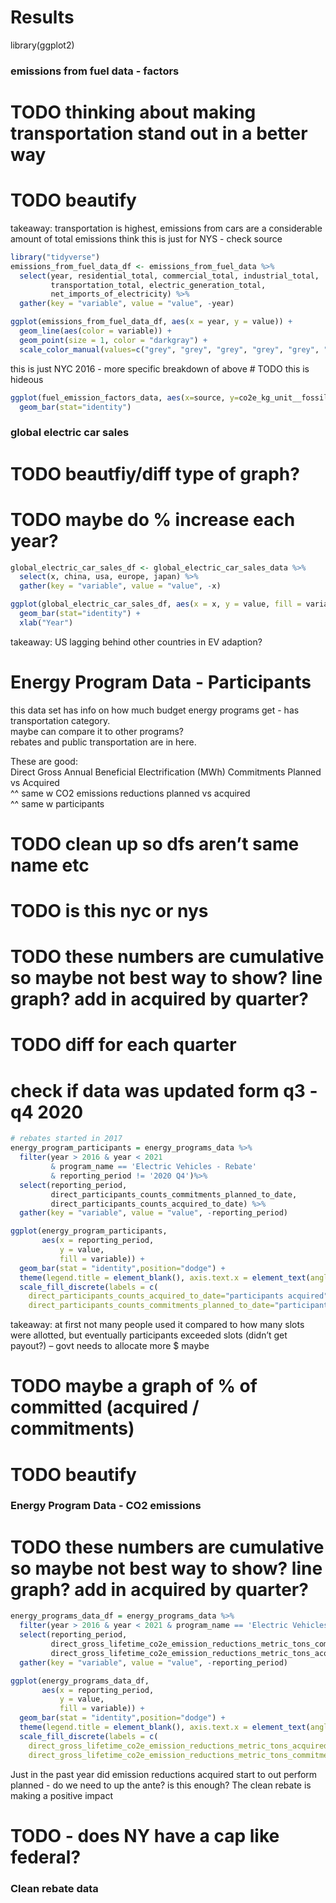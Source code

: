 # Results
library(ggplot2)

### emissions from fuel data - factors

# TODO thinking about making transportation stand out in a better way
# TODO beautify
takeaway: transportation is highest, emissions from cars are a considerable amount of total emissions
think this is just for NYS - check source
```r
library("tidyverse")
emissions_from_fuel_data_df <- emissions_from_fuel_data %>%
  select(year, residential_total, commercial_total, industrial_total,
         transportation_total, electric_generation_total,
         net_imports_of_electricity) %>%
  gather(key = "variable", value = "value", -year)

ggplot(emissions_from_fuel_data_df, aes(x = year, y = value)) + 
  geom_line(aes(color = variable)) +
  geom_point(size = 1, color = "darkgray") +
  scale_color_manual(values=c("grey", "grey", "grey", "grey", "grey", "red"))
```

this is just NYC 2016 - more specific breakdown of above
# TODO this is hideous
```r
ggplot(fuel_emission_factors_data, aes(x=source, y=co2e_kg_unit__fossil_, fill=sector)) +
  geom_bar(stat="identity")
```

### global electric car sales

# TODO beautfiy/diff type of graph?
# TODO maybe do % increase each year?
```r
global_electric_car_sales_df <- global_electric_car_sales_data %>%
  select(x, china, usa, europe, japan) %>%
  gather(key = "variable", value = "value", -x)

ggplot(global_electric_car_sales_df, aes(x = x, y = value, fill = variable)) + 
  geom_bar(stat="identity") +
  xlab("Year")
```
takeaway: US lagging behind other countries in EV adaption?

# Energy Program Data - Participants
this data set has info on how much budget energy programs get - has transportation category.\
maybe can compare it to other programs?\
rebates and public transportation are in here.\

These are good:\
Direct Gross Annual Beneficial Electrification (MWh) Commitments Planned vs Acquired\
^^ same w CO2 emissions reductions planned vs acquired\
^^ same w participants \

# TODO clean up so dfs aren't same name etc
# TODO is this nyc or nys
# TODO these numbers are cumulative so maybe not best way to show? line graph? add in acquired by quarter?
# TODO diff for each quarter
# check if data was updated form q3 - q4 2020
```r
# rebates started in 2017
energy_program_participants = energy_programs_data %>% 
  filter(year > 2016 & year < 2021 
         & program_name == 'Electric Vehicles - Rebate'
         & reporting_period != '2020 Q4')%>%
  select(reporting_period,
         direct_participants_counts_commitments_planned_to_date,
         direct_participants_counts_acquired_to_date) %>%
  gather(key = "variable", value = "value", -reporting_period)

ggplot(energy_program_participants, 
       aes(x = reporting_period,
           y = value,
           fill = variable)) + 
  geom_bar(stat = "identity",position="dodge") +
  theme(legend.title = element_blank(), axis.text.x = element_text(angle = 90)) +
  scale_fill_discrete(labels = c(
    direct_participants_counts_acquired_to_date="participants acquired",
    direct_participants_counts_commitments_planned_to_date="participanted commitments planned"))
```
takeaway: at first not many people used it compared to how many slots were allotted, but eventually participants exceeded slots (didn't get payout?) -- govt needs to allocate more $ maybe

# TODO maybe a graph of % of committed (acquired / commitments)
# TODO beautify

### Energy Program Data - CO2 emissions

# TODO these numbers are cumulative so maybe not best way to show? line graph? add in acquired by quarter?
```r
energy_programs_data_df = energy_programs_data %>% 
  filter(year > 2016 & year < 2021 & program_name == 'Electric Vehicles - Rebate') %>%
  select(reporting_period,
         direct_gross_lifetime_co2e_emission_reductions_metric_tons_commitments_planned_to_date,
         direct_gross_lifetime_co2e_emission_reductions_metric_tons_acquired_to_date) %>%
  gather(key = "variable", value = "value", -reporting_period)

ggplot(energy_programs_data_df, 
       aes(x = reporting_period,
           y = value,
           fill = variable)) + 
  geom_bar(stat = "identity",position="dodge") +
  theme(legend.title = element_blank(), axis.text.x = element_text(angle = 90)) +
  scale_fill_discrete(labels = c(
    direct_gross_lifetime_co2e_emission_reductions_metric_tons_acquired_to_date="CO2 emission reductions acquired",
    direct_gross_lifetime_co2e_emission_reductions_metric_tons_commitments_planned_to_date="CO2 emission reductions planned"))
```
Just in the past year did emission reductions acquired start to out perform planned - do we need to up the ante? is this enough?
The clean rebate is making a positive impact

# TODO - does NY have a cap like federal?

### Clean rebate data







